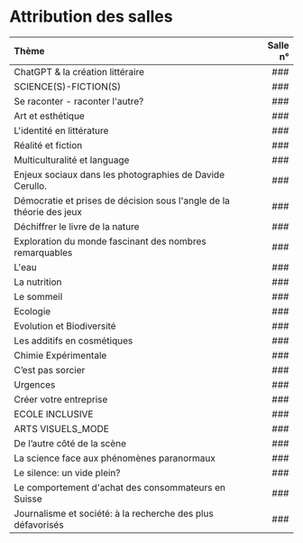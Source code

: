 # Attribution des salles {-}

| Thème | Salle n° |
| :-------------------------------------------------------- | --------: |
| ChatGPT &amp; la création littéraire | ### |
| SCIENCE(S)-FICTION(S) | ### |
| Se raconter - raconter l&#039;autre? | ### |
| Art et esthétique | ### |
| L&#039;identité en littérature  | ### |
| Réalité et fiction | ### |
| Multiculturalité et language | ### |
| Enjeux sociaux dans les photographies de Davide Cerullo. | ### |
| Démocratie et prises de décision sous l&#039;angle de la théorie des jeux | ### |
| Déchiffrer le livre de la nature | ### |
| Exploration du monde fascinant des nombres remarquables | ### |
| L&#039;eau | ### |
| La nutrition | ### |
| Le sommeil | ### |
| Ecologie | ### |
| Evolution et Biodiversité | ### |
| Les additifs en cosmétiques | ### |
| Chimie Expérimentale | ### |
| C’est pas sorcier  | ### |
| Urgences | ### |
| Créer votre entreprise | ### |
| ECOLE INCLUSIVE | ### |
| ARTS VISUELS_MODE | ### |
|  De l’autre côté de la scène | ### |
| La science face aux phénomènes paranormaux | ### |
| Le silence: un vide plein? | ### |
| Le comportement d&#039;achat des consommateurs en Suisse | ### |
| Journalisme et société: à la recherche des plus défavorisés | ### |